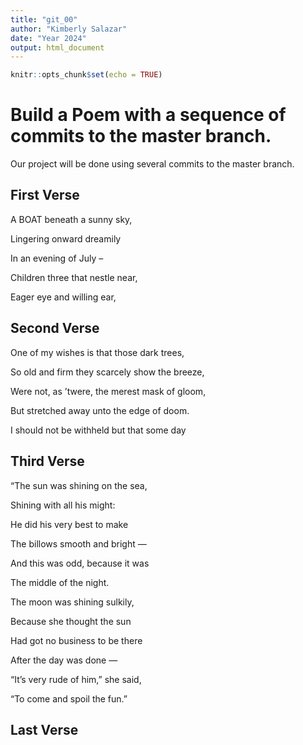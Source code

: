 ```yaml
---
title: "git_00"
author: "Kimberly Salazar"
date: "Year 2024"
output: html_document
---
```


```r
knitr::opts_chunk$set(echo = TRUE)
```
# Build a Poem with a sequence of commits to the master branch.
Our project will be done using several commits to the master branch.
<!-- Do not modify or change any text in "!--" bracketed areas such as this --- these are instructions to
you, if you change any of this the git program will notice it and compromise your git merging strategy !-->

## First Verse 
<!--Put the first five lines of a poem by Lewis Carrol in this section!-->

A BOAT beneath a sunny sky,

Lingering onward dreamily

In an evening of July --

Children three that nestle near,

Eager eye and willing ear,

## Second Verse
<!--Put the first five lines of a poem by Robert Frost here!-->

One of my wishes is that those dark trees,

So old and firm they scarcely show the breeze,

Were not, as 'twere, the merest mask of gloom,

But stretched away unto the edge of doom.

I should not be withheld but that some day

## Third Verse
<!--Put the first two verses of The Walrus and the Carpenter here!-->

"The sun was shining on the sea,

Shining with all his might:
      
He did his very best to make

The billows smooth and bright —
      
And this was odd, because it was

The middle of the night.

The moon was shining sulkily,

Because she thought the sun
      
Had got no business to be there

After the day was done —
      
"It's very rude of him," she said,

"To come and spoil the fun."
      
## Last Verse
<!--Put a short poem of your choice 8-20 lines,here!-->
